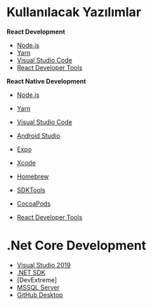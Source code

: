 # Kullanılacak Yazılımlar

**React Development**

- [Node.js](https://nodejs.org/en/)
- [Yarn](https://yarnpkg.com/en/)
- [Visual Studio Code](https://code.visualstudio.com/)
- [React Developer Tools](
    https://chrome.google.com/webstore/detail/react-developer-tools/fmkadmapgofadopljbjfkapdkoienihi)

**React Native Development**

- [Node.js](https://nodejs.org/en/)
- [Yarn](https://yarnpkg.com/en/)
- [Visual Studio Code](https://code.visualstudio.com/)
- [Android Studio](https://developer.android.com/studio/index.html)
- [Expo](https://expo.io/)
- [Xcode](https://developer.apple.com/xcode/)
- [Homebrew](https://brew.sh/)
- [SDKTools](https://developer.android.com/studio/index.html#downloads)
- [CocoaPods](https://cocoapods.org/)


- [React Developer Tools](
    https://chrome.google.com/webstore/detail/react-developer-tools/fmkadmapgofadopljbjfkapdkoienihi)

# .Net Core Development

- [Visual Studio 2019](https://visualstudio.microsoft.com/tr/downloads/)
- [.NET SDK](https://dotnet.microsoft.com/download)
- [DevExtreme]
- [MSSQL Server](https://www.microsoft.com/tr-tr/sql-server/sql-server-downloads)
- [GitHub Desktop](https://desktop.github.com/)

